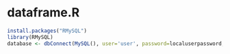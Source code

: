 # dataframe.R

```r
install.packages("RMySQL")
library(RMySQL)
database <- dbConnect(MySQL(), user='user', password=localuserpassword, dbname='movies', host='localhost')

```